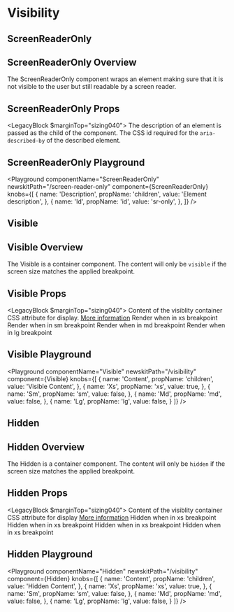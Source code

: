 


# Visibility

## ScreenReaderOnly

## ScreenReaderOnly Overview

The ScreenReaderOnly component wraps an element making sure that it is not visible to the user but still readable by a screen reader.

## ScreenReaderOnly Props

<LegacyBlock $marginTop="sizing040">
  <Prop name="children" type="string" required>
    The description of an element is passed as the child of the component.
  </Prop>
  <Prop name="id" type="string" required>
    The CSS id required for the `aria-described-by` of the described element. 
  </Prop>
</LegacyBlock>

## ScreenReaderOnly Playground

<Playground
  componentName="ScreenReaderOnly"
  newskitPath="/screen-reader-only"
  component={ScreenReaderOnly}
  knobs={[
    {
      name: 'Description',
      propName: 'children',
      value: 'Element description',
    },
    {
      name: 'Id',
      propName: 'id',
      value: 'sr-only',
    },
  ]}
/> 

## Visible 

## Visible Overview

The Visible is a container component. The content will only be `visible` if the screen size matches the applied breakpoint.  

## Visible Props

<LegacyBlock $marginTop="sizing040">
  <Prop name="children" type="any" required>
    Content of the visiblity container 
  </Prop>
  <Prop name="display" type="string">
    CSS attribute for display. 
    <a href='https://developer.mozilla.org/en-US/docs/Web/CSS/display'>More information</a>
  </Prop>
  <Prop name="xs" type="boolean">
    Render when in xs breakpoint
  </Prop>
  <Prop name="sm" type="boolean">
    Render when in sm breakpoint
  </Prop>
  <Prop name="md" type="boolean">
    Render when in md breakpoint
  </Prop>
  <Prop name="lg" type="boolean">
    Render when in lg breakpoint
  </Prop>
</LegacyBlock>

## Visible Playground

<Playground
  componentName="Visible"
  newskitPath="/visibility"
  component={Visible}
  knobs={[
    {
      name: 'Content',
      propName: 'children',
      value: 'Visible Content',
    },
    {
      name: 'Xs',
      propName: 'xs',
      value: true,
    },
    {
      name: 'Sm',
      propName: 'sm',
      value: false,
    },
    {
      name: 'Md',
      propName: 'md',
      value: false,
    },
    {
      name: 'Lg',
      propName: 'lg',
      value: false,
    }
  ]}
/> 

## Hidden

## Hidden Overview

The Hidden is a container component. The content will only be `hidden` if the screen size matches the applied breakpoint.

## Hidden Props

<LegacyBlock $marginTop="sizing040">
  <Prop name="children" type="any" required>
    Content of the visiblity container 
  </Prop>
  <Prop name="display" type="string">
    CSS attribute for display
    <a href='https://developer.mozilla.org/en-US/docs/Web/CSS/display'>More information</a>
  </Prop>
  <Prop name="xs" type="boolean">
    Hidden when in xs breakpoint
  </Prop>
  <Prop name="sm" type="boolean">
    Hidden when in xs breakpoint
  </Prop>
  <Prop name="md" type="boolean">
    Hidden when in xs breakpoint
  </Prop>
  <Prop name="lg" type="boolean">
    Hidden when in xs breakpoint
  </Prop>
</LegacyBlock>

## Hidden Playground

<Playground
  componentName="Hidden"
  newskitPath="/visibility"
  component={Hidden}
  knobs={[
   {
      name: 'Content',
      propName: 'children',
      value: 'Hidden Content',
    },
    {
      name: 'Xs',
      propName: 'xs',
      value: true,
    },
    {
      name: 'Sm',
      propName: 'sm',
      value: false,
    },
    {
      name: 'Md',
      propName: 'md',
      value: false,
    },
    {
      name: 'Lg',
      propName: 'lg',
      value: false,
    }
  ]}
/>
